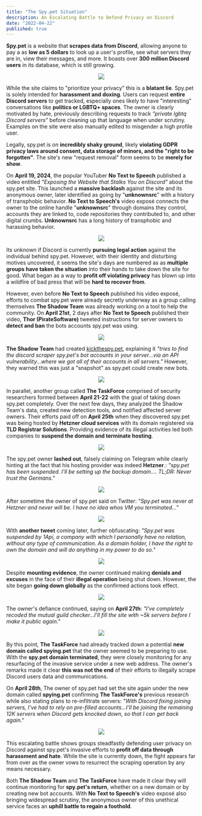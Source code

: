 ```yaml
---
title: "The Spy.pet Situation"
description: An Escalating Battle to Defend Privacy on Discord
date: "2022-04-22"
published: true
---
```


**Spy.pet** is a website that **scrapes data from Discord**, allowing anyone to pay a as **low as 5 dollars** to look up a user's profile, see what servers they are in, view their messages, and more. It boasts over **300 million Discord users** in its database, which is still growing.

<div align="center">

[![](https://sinewave.vercel.app/spy.pet-0.png)](https://spy.pet)

</div>

While the site claims to "prioritize your privacy" this is a **blatant lie**. Spy.pet is solely intended for **harassment and doxing**. Users can request **entire Discord servers** to get tracked, especially ones likely to have "interesting" conversations like **politics or LGBTQ+ spaces**. The owner is clearly motivated by hate, previously describing requests to track _"private lgbtq Discord servers"_ before cleaning up that language when under scrutiny. Examples on the site were also manually edited to misgender a high profile user.

Legally, spy.pet is on **incredibly shaky ground**, likely **violating GDPR privacy laws around consent, data storage of minors, and the "right to be forgotten"**. The site's new "request removal" form seems to be **merely for show**.

On **April 19, 2024**, the popular YouTuber **No Text to Speech** published a video entitled _"Exposing the Website that Stalks You on Discord"_ about the spy.pet site. This launched a **massive backlash** against the site and its anonymous owner, later identified as going by "**unknownsrc**" with a history of transphobic behavior. **No Text to Speech's** video exposé connects the owner to the online handle "**unknownsrc**" through domains they control, accounts they are linked to, code repositories they contributed to, and other digital crumbs. **Unknownsrc** has a long history of transphobic and harassing behavior.

<div align="center">

[![](https://sinewave.vercel.app/NTTS.png)](https://www.youtube.com/watch?v=ktxbXlF6UQE)

</div>

Its unknown if Discord is currently **pursuing legal action** against the individual behind spy.pet. However, with their identity and disturbing motives uncovered, it seems the site's days are numbered as as **multiple groups have taken the situation** into their hands to take down the site for good. What began as a way to **profit off violating privacy** has blown up into a wildfire of bad press that will be **hard to recover from**.

However, even before **No Text to Speech** published his video exposé, efforts to combat spy.pet were already secretly underway as a group calling themselves **The Shadow Team** was already working on a tool to help the community.
On **April 21st**, 2 days after **No Text to Speech** published their video, **Thor (PirateSoftware)** tweeted instructions for server owners to **detect and ban** the bots accounts spy.pet was using.

<div align="center">

[![](https://sinewave.vercel.app/PirateSoftware.png)](https://twitter.com/PirateSoftware/status/1782061638956601545)

</div>

**The Shadow Team** had created [kickthespy.pet](https://kickthespy.pet), explaining it _"tries to find the discord scraper spy.pet's bot accounts in your server...via an API vulnerability...where we got all of their accounts in all servers."_ However, they warned this was just a "snapshot" as spy.pet could create new bots.

<div align="center">

[![](https://sinewave.vercel.app/kickthespy.png)](https://kickthespy.pet)

</div>

In parallel, another group called **The TaskForce** comprised of security researchers formed between **April 21-22** with the goal of taking down spy.pet completely. Over the next few days, they analyzed the Shadow Team's data, created new detection tools, and notified affected server owners. Their efforts paid off on **April 25th** when they discovered spy.pet was being hosted by **Hetzner cloud services** with its domain registered via **TLD Registrar Solutions**. Providing evidence of its illegal activities led both companies to **suspend the domain and terminate hosting**.

<div align="center">

[![](https://sinewave.vercel.app/proof-2.png)](https://sinewave.vercel.app/blog/spypet)

</div>

The spy.pet owner **lashed out**, falsely claiming on Telegram while clearly hinting at the fact that his hosting provider was indeed **Hetzner**.:
_"spy.pet has been suspended. I'll be setting up the backup domain.... TL;DR: Never trust the Germans."_

<div align="center">

[![](https://sinewave.vercel.app/Spy.pet-3.png)](https://t.me/spypet/14)

</div>

After sometime the owner of spy.pet said on Twitter:
_"Spy.pet was never at Hetzner and never will be. I have no idea whos VM you terminated..."_

<div align="center">

[![](https://sinewave.vercel.app/spyDOTpet-2.png)](https://twitter.com/spyDOTpet/status/1783841715016937500)

</div>

With **another tweet** coming later, further obfuscating:
_"Spy.pet was suspended by 1Api, a company with which I personally have no relation, without any type of communication. As a domain holder, I have the right to own the domain and will do anything in my power to do so."_

<div align="center">

[![](https://sinewave.vercel.app/spyDOTpet-1.png)](https://twitter.com/spyDOTpet/status/1783865314481934688)

</div>

Despite **mounting evidence**, the owner continued making **denials and excuses** in the face of their **illegal operation** being shut down. However, the site began **going down globally** as the confirmed actions took effect.

<div align="center">

[![](https://sinewave.vercel.app/proof-1.png)](https://sinewave.vercel.app/blog/spypet)

</div>

The owner's defiance continued, saying on **April 27th**:
_"I've completely recoded the mutual guild checker...I'll fill the site with ~5k servers before I make it public again."_

<div align="center">

[![](https://sinewave.vercel.app/Spy.pet-2.png)](https://t.me/spypet/15)

</div>

By this point, **The TaskForce** had already tracked down a potential **new domain called spying.pet** that the owner seemed to be preparing to use. With the **spy.pet domain terminated**, they were closely monitoring for any resurfacing of the invasive service under a new web address. The owner's remarks made it clear **this was not the end** of their efforts to illegally scrape Discord users data and communications.

On **April 28th**, The owner of spy.pet had set the site again under the new domain called **spying.pet** confirming **The TaskForce's** previous research while also stating plans to re-infiltrate servers:
_"With Discord fixing joining servers, I've had to rely on pre-filled accounts...I'll be joining the remaining 12K servers when Discord gets knocked down, so that I can get back again."_

<div align="center">

[![](https://sinewave.vercel.app/Spy.pet-1.png)](https://t.me/spypet/16)

</div>

This escalating battle shows groups steadfastly defending user privacy on Discord against spy.pet's invasive efforts to **profit off data through harassment and hate**. While the site is currently down, the fight appears far from over as the owner vows to resurrect the scraping operation by any means necessary.

Both **The Shadow Team** and **The TaskForce** have made it clear they will continue monitoring for **spy.pet's return**, whether on a new domain or by creating new bot accounts. With **No Text to Speech's** video exposé also bringing widespread scrutiny, the anonymous owner of this unethical service faces an **uphill battle to regain a foothold**.